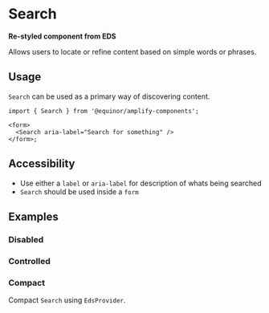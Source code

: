 
# Search

**Re-styled component from EDS**

Allows users to locate or refine content based on simple words or phrases.

<Links
  ariaUrl="https://www.w3.org/TR/2017/REC-wai-aria-1.1-20171214/#searchbox"
  figmaUrl="https://www.figma.com/file/0bGXR2sCwMVSDNyyzu5BXrO5/UI%E2%80%94User-Interface?node-id=18442%3A38194"
  sourceUrl="https://github.com/equinor/design-system/blob/develop/packages/eds-core-react/src/components/Search/Search.tsx"
  edsSBUrl="https://storybook.eds.equinor.com/?path=/docs/inputs-search--docs"
/>

<Primary />

## Usage

`Search` can be used as a primary way of discovering content.

```tsx
import { Search } from '@equinor/amplify-components';

<form>
  <Search aria-label="Search for something" />
</form>;
```

## Accessibility

- Use either a `label` or `aria-label` for description of whats being searched
- `Search` should be used inside a `form`

<Canvas of={ComponentStories.Accessibility} />

## Examples

### Disabled

<Canvas of={ComponentStories.Disabled} />

### Controlled

<Canvas of={ComponentStories.Controlled} />

### Compact

Compact `Search` using `EdsProvider`.

<Canvas of={ComponentStories.Compact} />
